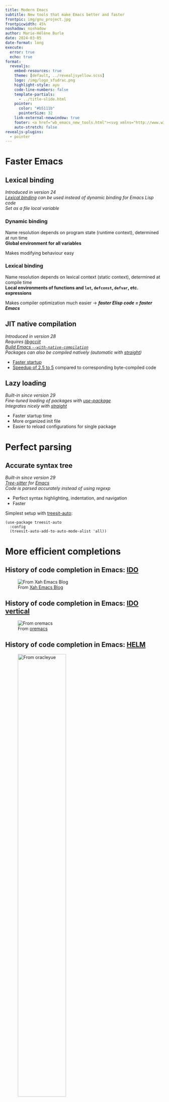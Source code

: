 ```yaml
---
title: Modern Emacs
subtitle: New tools that make Emacs better and faster
frontpic: img/gnu_project.jpg
frontpicwidth: 45%
noshadow: noshadow
author: Marie-Hélène Burle
date: 2024-03-05
date-format: long
execute:
  error: true
  echo: true
format:
  revealjs:
    embed-resources: true
    theme: [default, ../revealjsyellow.scss]
    logo: /img/logo_sfudrac.png
    highlight-style: ayu
    code-line-numbers: false
    template-partials:
      - ../title-slide.html
    pointer:
      color: "#b5111b"
      pointerSize: 32
    link-external-newwindow: true
    footer: <a href="wb_emacs_new_tools.html"><svg xmlns="http://www.w3.org/2000/svg" width="16" height="16" fill="rgb(224, 172, 8)" class="bi bi-arrow-90deg-up" viewBox="0 0 16 16"><path fill-rule="evenodd" d="M4.854 1.146a.5.5 0 0 0-.708 0l-4 4a.5.5 0 1 0 .708.708L4 2.707V12.5A2.5 2.5 0 0 0 6.5 15h8a.5.5 0 0 0 0-1h-8A1.5 1.5 0 0 1 5 12.5V2.707l3.146 3.147a.5.5 0 1 0 .708-.708l-4-4z"/></svg>&nbsp;Back to webinar page</a>
    auto-stretch: false
revealjs-plugins:
  - pointer
---
```


# Faster Emacs

## Lexical binding {.center}

*Introduced in version 24* \
*[Lexical binding](https://www.gnu.org/software/emacs/manual/html_node/elisp/Lexical-Binding.html) can be used instead of dynamic binding for Emacs Lisp code* \
*Set as a file local variable*

:::{.fragment}

### Dynamic binding

Name resolution depends on program state (runtime context), determined at run time \
**Global environment for all variables**

Makes modifying behaviour easy

:::

:::{.fragment}

### Lexical binding

Name resolution depends on lexical context (static context), determined at compile time \
**Local environments of functions and `let`, `defconst`, `defvar`, etc. expressions**

Makes compiler optimization much easier → ***faster Elisp code = faster Emacs***

:::

## JIT native compilation {.center}

*Introduced in version 28* \
*Requires [libgccjit](https://gcc.gnu.org/wiki/JIT)* \
*[Build Emacs `--with-native-compilation`](https://www.emacswiki.org/emacs/GccEmacs)* \
*Packages can also be compiled natively (automatic with [straight](https://github.com/radian-software/straight.el))*

- [Faster startup](https://news.ycombinator.com/item?id=24117853)
- [Speedup of 2.5 to 5](https://www.gnu.org/software/emacs/manual/html_node/elisp/Native-Compilation.html) compared to corresponding byte-compiled code

## Lazy loading {.center}

*Built-in since version 29* \
*Fine-tuned loading of packages with [use-package](https://github.com/jwiegley/use-package)* \
*Integrates nicely with [straight](https://github.com/radian-software/straight.el)*

- Faster startup time
- More organized init file
- Easier to reload configurations for single package

# Perfect parsing

## Accurate syntax tree {.center}

*Built-in since version 29* \
*[Tree-sitter](https://tree-sitter.github.io/tree-sitter/) for [Emacs](https://www.emacswiki.org/emacs/Tree-sitter)* \
*Code is parsed accurately instead of using regexp*

- Perfect syntax highlighting, indentation, and navigation
- Faster

Simplest setup with [treesit-auto](https://github.com/renzmann/treesit-auto):

```.commonlisp
(use-package treesit-auto
  :config
  (treesit-auto-add-to-auto-mode-alist 'all))
```

# More efficient completions

## History of code completion in Emacs: [IDO](https://www.gnu.org/software/emacs/manual/html_mono/ido.html)

![From [Xah Emacs Blog](https://wilkesley.org/~ian/xah/emacs/emacs_iswitch_vs_ido.html)](img/ido.png)

## History of code completion in Emacs: [IDO vertical](https://github.com/creichert/ido-vertical-mode.el)

![From [oremacs](https://oremacs.com/2015/02/09/ido-vertical/)](img/ido_vertical.png)

## History of code completion in Emacs: [HELM](https://github.com/emacs-helm/helm)

![From [oracleyue](https://github.com/emacs-helm/helm/issues/2023)](img/helm.png){width="60%"}

## History of code completion in Emacs: [Ivy](https://github.com/abo-abo/swiper)

*With optional Counsel & Swiper*

![From [abo-abo/swiper](https://github.com/abo-abo/swiper)](img/ivy.png)

## New framework {.center}

*External packages* \
*Use default Emacs functions (less code)* \
***Faster**, flexible, customizable with discrete units*

## Packages {.center}

::::{.columns}

:::{.column width="52%"}

### Minibuffer {.center}

- [vertico](https://github.com/minad/vertico) &emsp;&emsp;&nbsp;frontend completion UI
- [orderless](https://github.com/oantolin/orderless) &emsp;backend completion style
- [consult](https://github.com/minad/consult) &emsp;&emsp;backend completion functions
- [marginalia](https://github.com/minad/marginalia/) &ensp;annotations
- [embark](https://github.com/oantolin/embark/) &emsp;&nbsp;&nbsp;&nbsp;actions on completion buffer

:::

:::{.column width="48%"}

### In buffer {.center}

- [corfu](https://github.com/minad/corfu) &emsp;&emsp;&nbsp;frontend completion UI
- [orderless](https://github.com/oantolin/orderless) &nbsp;backend completion style
- [cape](https://github.com/minad/cape) &emsp;&emsp;&ensp;backend completion functions
- *[eglot](https://github.com/joaotavora/eglot) &emsp;&emsp;&nbsp;&nbsp;backend LSP client*

:::

::::

## Compared to previous frameworks {.center}

- Integrates beautifully with internal Emacs functions
- Easy jump back & forth between buffer and completion buffer
- Much faster than HELM
- Lightning fast previews with auto-closing buffers
- Easy customization

## Example configuration

*Vertico (frontend for completion in minibuffer)*

```.commonlisp
(use-package vertico
  :init
  (vertico-mode 1)
  (vertico-multiform-mode 1)
  :config
  (setq vertico-multiform-commands
	'((consult-line buffer)
	  (consult-line-thing-at-point buffer)
	  (consult-recent-file buffer)
	  (consult-mode-command buffer)
	  (consult-complex-command buffer)
	  (embark-bindings buffer)
	  (consult-locate buffer)
	  (consult-project-buffer buffer)
	  (consult-ripgrep buffer)
	  (consult-fd buffer)))
  :bind (:map vertico-map
	      ("C-k" . kill-whole-line)
	      ("C-u" . kill-whole-line)
	      ("C-o" . vertico-next-group)
	      ("<tab>" . minibuffer-complete)
	      ("M-<return>" . minibuffer-force-complete-and-exit)))

;; save search history
(use-package savehist
  :init
  (savehist-mode 1))
```

## Language Server Protocol client {.center}

*Built-in since version 29*

[Eglot](https://github.com/joaotavora/eglot) (Emacs Polyglot) allows to connect to [a programming language server](https://github.com/joaotavora/eglot?tab=readme-ov-file#connecting-to-a-server)

### Example: Julia

Need to install an [LSP for Julia](https://github.com/non-Jedi/eglot-jl):

```.commonlisp
(straight-use-package 'eglot-jl)
```

Then run `eglot-jl-init`

Now `eglot` in a Julia buffer connects to the server

:::{.note}

Similarly, you can install an [LSP for R](https://cran.r-project.org/web/packages/languageserver/index.html) or [Python](https://github.com/microsoft/pyright) or any language and use Eglot with R, Python, or whatever language

:::

## ❤ to all Emacs developers and maintainers {.center}

In particular,

developers, maintainers, and contributors to Emacs core, \
developers and maintainers to some of the mentioned packages: \
[Daniel Mendler](https://github.com/minad) \
[Omar Antolín Camarena](https://github.com/oantolin) \
[João Távora](https://github.com/joaotavora) \
[Robb Enzmann](https://github.com/renzmann) \
[John Wiegley](https://github.com/jwiegley) \
[Adam B](https://github.com/non-Jedi) \
and all their contributors
